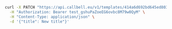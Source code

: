 ```bash
curl -X PATCH "https://api.callbell.eu/v1/templates/414a6d692bd645ed803f2e7ce360d4c8" \
  -H "Authorization: Bearer test_gshuPaZoeEG6ovbc8M79w0QyM" \
  -H "Content-Type: application/json" \
  -d '{"title": New title"}'
```
